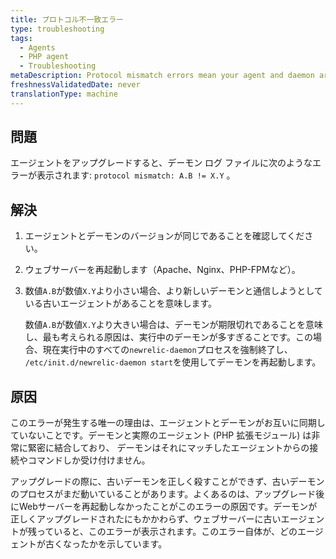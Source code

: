 ```yaml
---
title: プロトコル不一致エラー
type: troubleshooting
tags:
  - Agents
  - PHP agent
  - Troubleshooting
metaDescription: Protocol mismatch errors mean your agent and daemon are out of sync. Follow these steps to fix it.
freshnessValidatedDate: never
translationType: machine
---
```


## 問題

エージェントをアップグレードすると、デーモン ログ ファイルに次のようなエラーが表示されます: `protocol mismatch: A.B != X.Y` 。

## 解決

1. エージェントとデーモンのバージョンが同じであることを確認してください。

2. ウェブサーバーを再起動します（Apache、Nginx、PHP-FPMなど）。

3. 数値`A.B`が数値`X.Y`より小さい場合、より新しいデーモンと通信しようとしている古いエージェントがあることを意味します。

   数値`A.B`が数値`X.Y`より大きい場合は、デーモンが期限切れであることを意味し、最も考えられる原因は、実行中のデーモンが多すぎることです。この場合、現在実行中のすべての`newrelic-daemon`プロセスを強制終了し、 `/etc/init.d/newrelic-daemon start`を使用してデーモンを再起動します。

## 原因

このエラーが発生する唯一の理由は、エージェントとデーモンがお互いに同期していないことです。デーモンと実際のエージェント (PHP 拡張モジュール) は非常に緊密に結合しており、 デーモンはそれにマッチしたエージェントからの接続やコマンドしか受け付けません。

アップグレードの際に、古いデーモンを正しく殺すことができず、古いデーモンのプロセスがまだ動いていることがあります。よくあるのは、アップグレード後にWebサーバーを再起動しなかったことがこのエラーの原因です。デーモンが正しくアップグレードされたにもかかわらず、ウェブサーバーに古いエージェントが残っていると、このエラーが表示されます。このエラー自体が、どのエージェントが古くなったかを示しています。
